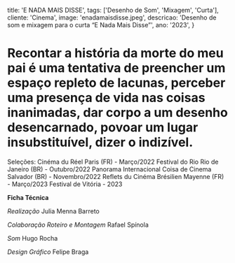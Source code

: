   title: 'E NADA MAIS DISSE',
  tags: ['Desenho de Som', 'Mixagem', 'Curta'],
  cliente: 'Cinema',
  image: 'enadamaisdisse.jpeg',
  descricao: 'Desenho de som e mixagem para o curta “E Nada Mais Disse”',
  ano: '2023',
}

# Recontar a história da morte do meu pai é uma tentativa de preencher um espaço repleto de lacunas, perceber uma presença de vida nas coisas inanimadas, dar corpo a um desenho desencarnado, povoar um lugar insubstituível, dizer o indizível.

Seleções:
Cinéma du Réel Paris (FR) - Março/2022
Festival do Rio Rio de Janeiro (BR) - Outubro/2022
Panorama Internacional Coisa de Cinema Salvador (BR) - Novembro/2022
Reflets du Cinéma Brésilien Mayenne (FR) - Março/2023
Festival de Vitória - 2023

<b>Ficha Técnica</b>

<i>Realização</i>
Julia Menna Barreto

<i>Colaboração Roteiro e Montagem</i>
Rafael Spínola

<i>Som</i>
Hugo Rocha

<i>Design Gráfico</i>
Felipe Braga
